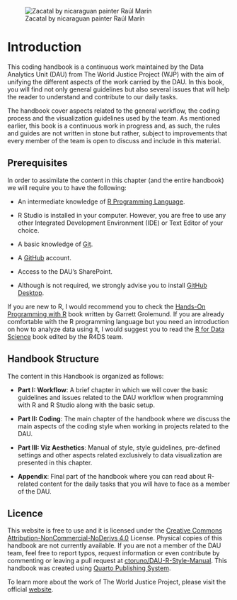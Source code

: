 ![Zacatal by nicaraguan painter Raúl Marín](www/cover.jpeg){alt="Zacatal by nicaraguan painter Raúl Marín" fig-alt="Zacatal by nicaraguan painter Raúl Marín" fig-align="center"}

# Introduction {.unnumbered}

This coding handbook is a continuous work maintained by the Data Analytics Unit (DAU) from The World Justice Project (WJP) with the aim of unifying the different aspects of the work carried by the DAU. In this book, you will find not only general guidelines but also several issues that will help the reader to understand and contribute to our daily tasks.

The handbook cover aspects related to the general workflow, the coding process and the visualization guidelines used by the team. As mentioned earlier, this book is a continuous work in progress and, as such, the rules and guides are not written in stone but rather, subject to improvements that every member of the team is open to discuss and include in this material.

## Prerequisites

In order to assimilate the content in this chapter (and the entire handbook) we will require you to have the following:

-   An intermediate knowledge of [R Programming Language](https://www.r-project.org/about.html).

-   R Studio is installed in your computer. However, you are free to use any other Integrated Development Environment (IDE) or Text Editor of your choice.

-   A basic knowledge of [Git](https://git-scm.com/).

-   A [GitHub](https://github.com/) account.

-   Access to the DAU's SharePoint.

-   Although is not required, we strongly advise you to install [GitHub Desktop](https://desktop.github.com/).

If you are new to R, I would recommend you to check the [Hands-On Programming with R](https://jjallaire.github.io/hopr/) book written by Garrett Grolemund. If you are already comfortable with the R programming language but you need an introduction on how to analyze data using it, I would suggest you to read the [R for Data Science](https://r4ds.had.co.nz/) book edited by the R4DS team.

## Handbook Structure

The content in this Handbook is organized as follows:

-   **Part I: Workflow**: A brief chapter in which we will cover the basic guidelines and issues related to the DAU workflow when programming with R and R Studio along with the basic setup.

-   **Part II: Coding**: The main chapter of the handbook where we discuss the main aspects of the coding style when working in projects related to the DAU.

-   **Part III: Viz Aesthetics**: Manual of style, style guidelines, pre-defined settings and other aspects related exclusively to data visualization are presented in this chapter.

-   **Appendix**: Final part of the handbook where you can read about R-related content for the daily tasks that you will have to face as a member of the DAU.

## Licence

This website is free to use and it is licensed under the [Creative Commons Attribution-NonCommercial-NoDerivs 4.0](https://creativecommons.org/licenses/by-nc-nd/4.0/) License. Physical copies of this handbook are not currently available. If you are not a member of the DAU team, feel free to report typos, request information or even contribute by commenting or leaving a pull request at [ctoruno/DAU-R-Style-Manual](https://github.com/ctoruno/DAU-R-Style-Manual). This handbook was created using [Quarto Publishing System](https://quarto.org/).

To learn more about the work of The World Justice Project, please visit the official [website](https://worldjusticeproject.org/).
